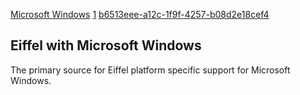 [[Property:title|Microsoft Windows]]
[[Property:weight|1]]
[[Property:uuid|b6513eee-a12c-1f9f-4257-b08d2e18cef4]]
== Eiffel with Microsoft Windows ==

The primary source for Eiffel platform specific support for Microsoft Windows.


